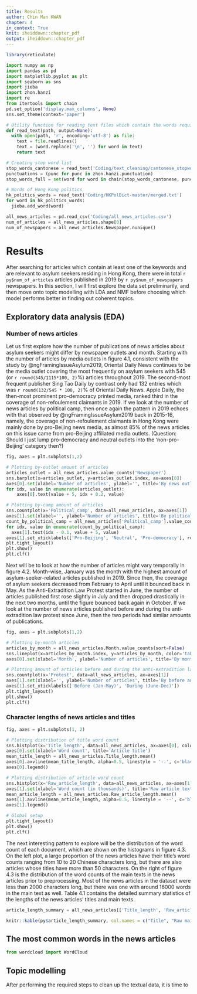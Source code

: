 ```yaml
---
title: Results
author: Chin Man KWAN
chapter: 4
in_context: True
knit: iheiddown::chapter_pdf
output: iheiddown::chapter_pdf
---
```


\setcounter{chapter}{3}

```r
library(reticulate)
```

```python
import numpy as np
import pandas as pd
import matplotlib.pyplot as plt
import seaborn as sns
import jieba
import zhon.hanzi
import re
from itertools import chain
pd.set_option('display.max_columns', None)
sns.set_theme(context='paper')
```

```python
# Utility function for reading text files which contain the words required for preprocessing
def read_text(path, output=None):
  with open(path, 'r', encoding='utf-8') as file:
    text = file.readlines()
    text = (word.replace('\n', '') for word in text)
    return text

# Creating stop word list
stop_words_cantonese = read_text('Coding/text_cleaning/cantonese_stopwords.txt')
punctuations = (punc for punc in zhon.hanzi.punctuation)
stop_words_full = set(word for word in chain(stop_words_cantonese, punctuations))
```

```python
# Words of Hong Kong politics
hk_politics_words = read_text('Coding/HKPolDict-master/merged.txt')
for word in hk_politics_words:
  jieba.add_word(word)
```

```python
all_news_articles = pd.read_csv('Coding/all_news_articles.csv')
num_of_articles = all_news_articles.shape[0]
num_of_newspapers = all_news_articles.Newspaper.nunique()
```

# Results

After searching for articles which contain at least one of the keywords and are relevant to asylum seekers residing in Hong Kong, there were in total `r py$num_of_articles` articles published in 2019 by `r py$num_of_newspapers` newspapers. In this section, I will first explore the data set preliminarily, and then move onto topic modelling with LDA and NMF before choosing which model performs better in finding out coherent topics.

## Exploratory data analysis (EDA)

### Number of news articles

Let us first explore how the number of publications of news articles about asylum seekers might differ by newspaper outlets and month. Starting with the number of articles by media outlets in figure 4.1, consistent with the study by @ngFramingIssueAsylum2019, Oriental Daily News continues to be the media outlet covering the most frequently on asylum seekers with 545 (or `r round(545/1115*100, 2)`%) articles throughout 2019. The second-most frequent publisher Sing Tao Daily by contrast only had 132 entries which was `r round(132/545 * 100, 2)`% of Oriental Daily News. Apple Daily, the then-most prominent pro-democracy printed media, ranked third in the coverage of non-refoulement claimants in 2019. If we look at the number of news articles by political camp, then once again the pattern in 2019 echoes with that observed by @ngFramingIssueAsylum2019 back in 2015-16, namely, the coverage of non-refoulement claimants in Hong Kong were mainly done by pro-Beijing news media, as almost 85% of the news articles on this issue came from pro-Beijing affiliated media outlets. (Question: Should I just lump pro-democracy and neutral outlets into the 'non-pro-Beijing' category then?)

```python
fig, axes = plt.subplots(1,2)

# Plotting by-outlet amount of articles
articles_outlet = all_news_articles.value_counts('Newspaper')
sns.barplot(x=articles_outlet, y=articles_outlet.index, ax=axes[0])
axes[0].set(xlabel='Number of articles', ylabel='', title='By news outlet')
for idx, value in enumerate(articles_outlet):
    axes[0].text(value + 5, idx + 0.2, value)

# Plotting by-camp amount of articles
sns.countplot(x='Political_camp', data=all_news_articles, ax=axes[1])    
axes[1].set(xlabel='', ylabel='Number of articles', title='By political camp')
count_by_political_camp = all_news_articles['Political_camp'].value_counts(sort=False)
for idx, value in enumerate(count_by_political_camp):
  axes[1].text(idx - 0.1, value + 5, value)
axes[1].set_xticklabels(['Pro-Beijing', 'Neutral', 'Pro-democracy'], rotation=60)
plt.tight_layout()
plt.show()
plt.clf()
```

Next will be to look at how the number of articles might vary temporally in figure 4.2. Month-wise, January was the month with the highest amount of asylum-seeker-related articles published in 2019. Since then, the coverage of asylum seekers decreased from February to April until it bounced back in May. As the Anti-Extradition Law Protest started in June, the number of articles published first rose slightly in July and then dropped drastically in the next two months, until the figure bounced back again in October. If we look at the number of news articles published before and during the anti-extradition law protest since June, then the two periods had similar amounts of publications.

```python
fig, axes = plt.subplots(1,2)

# Plotting by-month articles
articles_by_month = all_news_articles.Month.value_counts(sort=False)
sns.lineplot(x=articles_by_month.index, y=articles_by_month, color='tab:orange', ax=axes[0])
axes[0].set(xlabel='Month', ylabel='Number of articles', title='By month', xticks=np.arange(1,13))

# Plotting amount of articles before and during the anti-extradition law protest
sns.countplot(x='Protest', data=all_news_articles, ax=axes[1])
axes[1].set(xlabel='', ylabel='Number of articles', title='By before and during protest')
axes[1].set_xticklabels(['Before (Jan-May)', 'During (June-Dec)'])
plt.tight_layout()
plt.show()
plt.clf()
```

### Character lengths of news articles and titles

```python
fig, axes = plt.subplots(1, 2)

# Plotting distribution of title word count
sns.histplot(x='Title_length', data=all_news_articles, ax=axes[0], color='tab:blue', alpha=0.5)
axes[0].set(xlabel='Word count', title='Article title')
mean_title_length = all_news_articles.Title_length.mean()
axes[0].axvline(mean_title_length, alpha=0.5, linestyle = '-.', c='black', label='Mean of title length')
axes[0].legend()

# Plotting distribution of article word count
sns.histplot(x='Raw_article_length', data=all_news_articles, ax=axes[1], color='tab:orange', alpha=0.5)
axes[1].set(xlabel='Word count (in thousands)', title='Raw article text', xticks=np.arange(0, 17e3, 2e3), xticklabels=np.arange(0, 17, 2))
mean_article_length = all_news_articles.Raw_article_length.mean()
axes[1].axvline(mean_article_length, alpha=0.5, linestyle = '--', c='black', label='Mean of main text length')
axes[1].legend()

# Global setup
plt.tight_layout()
plt.show()
plt.clf()
```

The next interesting pattern to explore will be the distribution of the word count of each document, which are shown on the histograms in figure 4.3. On the left plot, a large proportion of the news articles have their title's word counts ranging from 10 to 20 Chinese characters long, but there are also articles whose titles have more than 50 characters. On the right of figure 4.3 is the distribution of the word counts of the main texts in the news articles prior to preprocessing. Most of the news articles in the dataset were less than 2000 characters long, but there was one with around 16000 words in the main text as well. Table 4.1 contains the detailed summary statistics of the lengths of the news articles' titles and main texts.

```python
article_length_summary = all_news_articles[['Title_length', 'Raw_article_length']].describe()
```

```r
knitr::kable(py$article_length_summary, col.names = c("Title", "Raw main text"), caption="Summary statistics of the word counts of the news articles' titles and main texts")
```

## The most common words in the news articles

```python
from wordcloud import WordCloud

```

## Topic modelling

After performing the required steps to clean up the textual data, it is time to

